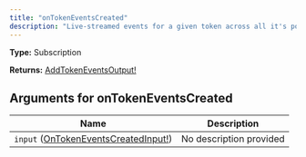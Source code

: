 ```yaml
---
title: "onTokenEventsCreated"
description: "Live-streamed events for a given token across all it's pools"
---
```


**Type:** Subscription

**Returns:** [AddTokenEventsOutput!](/api-reference/types/addtokeneventsoutput)

## Arguments for onTokenEventsCreated

| Name | Description |
|------|-------------|
| `input` ([OnTokenEventsCreatedInput!](/api-reference/types/ontokeneventscreatedinput)) | No description provided |

